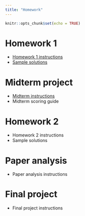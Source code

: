 ```yaml
---
title: "Homework"
---
```


```r
knitr::opts_chunk$set(echo = TRUE)
```

# Homework 1

* [Homework 1 instructions](homeworks/hw1/hw1.zip)
* [Sample solutions](homeworks/hw1/hw1samplesolutions.zip)

# Midterm project

* [Midterm instructions](homeworks/midterm/midterm.zip)
* Midterm scoring guide

# Homework 2

* Homework 2 instructions
* Sample solutions

# Paper analysis

* Paper analysis instructions

# Final project

* Final project instructions
